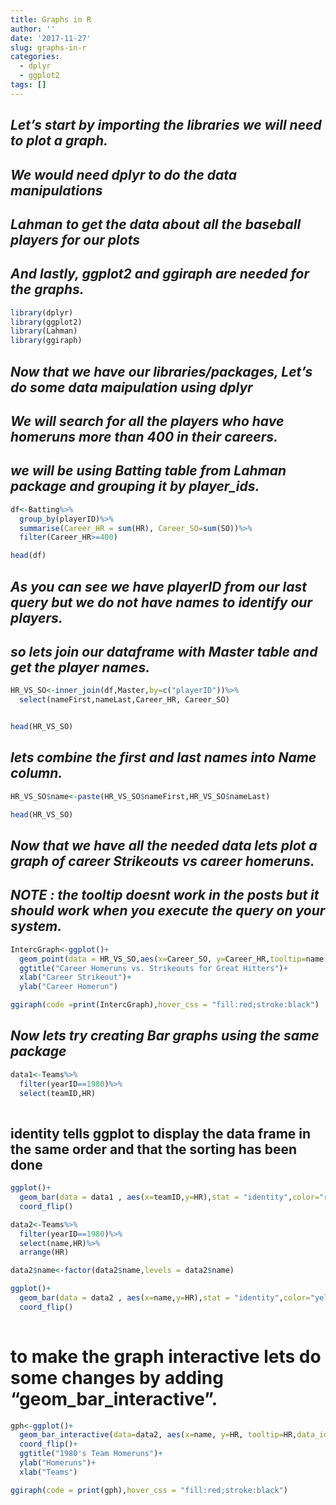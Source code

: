 ```yaml
---
title: Graphs in R
author: ''
date: '2017-11-27'
slug: graphs-in-r
categories:
  - dplyr
  - ggplot2
tags: []
---
```


## *Let's start by importing the libraries we will need to plot a graph.*

## *We would need dplyr to do the data manipulations *

## *Lahman to get the data about all the baseball players for our plots*

## *And lastly, ggplot2 and ggiraph are needed for the graphs.*


```r
library(dplyr)
library(ggplot2)
library(Lahman)
library(ggiraph)

```


## *Now that we have our libraries/packages, Let's do some data maipulation using dplyr*

## *We will search for all the players who have homeruns more than 400 in their careers.*

## *we will be using Batting table from Lahman package and grouping it by player_ids.*


```r
df<-Batting%>%
  group_by(playerID)%>%
  summarise(Career_HR = sum(HR), Career_SO=sum(SO))%>%
  filter(Career_HR>=400)

head(df)

```

## *As you can see we have playerID from our last query but we do not have names to identify our players.*
## *so lets join our dataframe with Master table and get the player names.*


```r

HR_VS_SO<-inner_join(df,Master,by=c("playerID"))%>%
  select(nameFirst,nameLast,Career_HR, Career_SO)


head(HR_VS_SO)


```


## *lets combine the first and last names into Name column.*


```r

HR_VS_SO$name<-paste(HR_VS_SO$nameFirst,HR_VS_SO$nameLast)

head(HR_VS_SO)


```


## *Now that we have all the needed data lets plot a graph of career Strikeouts vs career homeruns.*

## *NOTE : the tooltip doesnt work in the posts but it should work when you execute the query on your system.*

```r

IntercGraph<-ggplot()+
  geom_point(data = HR_VS_SO,aes(x=Career_SO, y=Career_HR,tooltip=name,data_id=nameLast))+
  ggtitle("Career Homeruns vs. Strikeouts for Great Hitters")+
  xlab("Career Strikeout")+
  ylab("Career Homerun")

ggiraph(code =print(IntercGraph),hover_css = "fill:red;stroke:black")

```

## *Now lets try creating Bar graphs using the same package*


```r

data1<-Teams%>%
  filter(yearID==1980)%>%
  select(teamID,HR)
  


```

## identity tells ggplot to display the data frame in the same order and that the sorting has been done 

```r


ggplot()+
  geom_bar(data = data1 , aes(x=teamID,y=HR),stat = "identity",color="red",fill="blue")+
  coord_flip()


```

```r
data2<-Teams%>%
  filter(yearID==1980)%>%
  select(name,HR)%>%
  arrange(HR)

data2$name<-factor(data2$name,levels = data2$name) 

```

```r
ggplot()+
  geom_bar(data = data2 , aes(x=name,y=HR),stat = "identity",color="yellow",fill="blue")+
  coord_flip()
  
```


# to make the graph interactive lets do some changes by adding "geom_bar_interactive".



```r
gph<-ggplot()+
  geom_bar_interactive(data=data2, aes(x=name, y=HR, tooltip=HR,data_id=name), stat ="identity", color="blue",fill="white")+
  coord_flip()+
  ggtitle("1980's Team Homeruns")+
  ylab("Homeruns")+
  xlab("Teams")

ggiraph(code = print(gph),hover_css = "fill:red;stroke:black")
```





